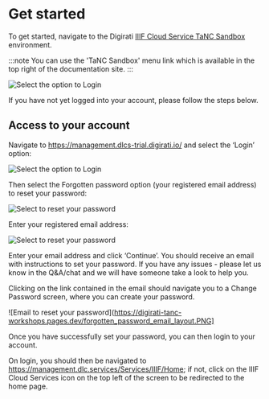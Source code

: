 # Get started

To get started, navigate to the Digirati [IIIF Cloud Service TaNC Sandbox](https://management.dlcs-trial.digirati.io/) environment. 

:::note
You can use the 'TaNC Sandbox' menu link which is available in the top right of the documentation site.
:::

![Select the option to Login](https://digirati-tanc-workshops.pages.dev/portal-login-page.PNG)

If you have not yet logged into your account, please follow the steps below.

## Access to your account

Navigate to https://management.dlcs-trial.digirati.io/ and select the ‘Login’ option:

![Select the option to Login](https://digirati-tanc-workshops.pages.dev/use-forgot-link-from-here.PNG)

Then select the Forgotten password option (your registered email address) to reset your password:

![Select to reset your password](https://digirati-tanc-workshops.pages.dev/use-forgot-link-from-here.PNG)

Enter your registered email address:

![Select to reset your password](https://digirati-tanc-workshops.pages.dev/use-forgotten-password-link-to-set-your-password.PNG)

Enter your email address and click ‘Continue’. You should receive an email with instructions to set your password. If you have any issues - please let us know in the Q&A/chat and we will have someone take a look to help you.

Clicking on the link contained in the email should navigate you to a Change Password screen, where you can create your password.

![Email to reset your password](https://digirati-tanc-workshops.pages.dev/forgotten_password_email_layout.PNG]

Once you have successfully set your password, you can then login to your account. 

On login, you should then be navigated to https://management.dlc.services/Services/IIIF/Home; if not, click on the IIIF Cloud Services icon on the top left of the screen to be redirected to the home page.


